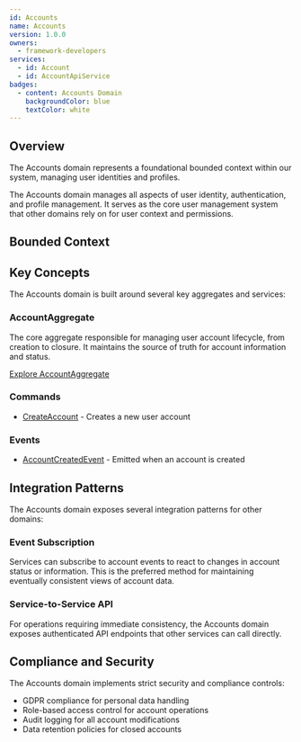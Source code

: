 ```yaml
---
id: Accounts
name: Accounts
version: 1.0.0
owners:
  - framework-developers
services:
  - id: Account
  - id: AccountApiService
badges:
  - content: Accounts Domain
    backgroundColor: blue
    textColor: white
---
```






## Overview

<Admonition type="info">The Accounts domain represents a foundational bounded context within our system, managing user identities and profiles.</Admonition>

The Accounts domain manages all aspects of user identity, authentication, and profile management. It serves as the core user management system that other domains rely on for user context and permissions.

<Tiles>
    <Tile icon="UserGroupIcon" href="/docs/teams/framework-developers" title="Contact the team" description="Questions? Contact the domain owners" />
    <Tile icon="RectangleGroupIcon" href={`/visualiser/domains/${frontmatter.id}/${frontmatter.version}`} title={`${frontmatter.services.length} services are in this domain`} description="View the services and their interactions" />
    <Tile icon="BookOpenIcon" href="/domains/Accounts/dictionary" title="Domain Dictionary" description="Review the ubiquitous language for this domain" />
</Tiles>

## Bounded Context

<NodeGraph />

## Key Concepts

The Accounts domain is built around several key aggregates and services:

### AccountAggregate

The core aggregate responsible for managing user account lifecycle, from creation to closure. It maintains the source of truth for account information and status.

[Explore AccountAggregate](/services/AccountAggregate)

### Commands

- [CreateAccount](/commands/CreateAccount) - Creates a new user account

### Events

- [AccountCreatedEvent](/events/AccountCreatedEvent) - Emitted when an account is created

## Integration Patterns

The Accounts domain exposes several integration patterns for other domains:

### Event Subscription

Services can subscribe to account events to react to changes in account status or information. This is the preferred method for maintaining eventually consistent views of account data.

### Service-to-Service API

For operations requiring immediate consistency, the Accounts domain exposes authenticated API endpoints that other services can call directly.

## Compliance and Security

The Accounts domain implements strict security and compliance controls:

- GDPR compliance for personal data handling
- Role-based access control for account operations
- Audit logging for all account modifications
- Data retention policies for closed accounts

<Footer />